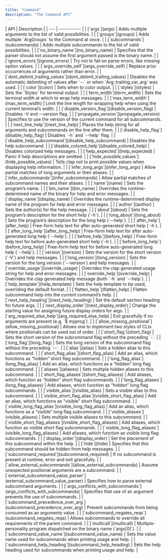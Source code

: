 ```yaml
---
title: "Command"
description: "The Command API"
---
```


<div class="api-table">
| API | Description |
| --- | ----------- |
| [`args`](args) | Adds multiple arguments to the list of valid possibilities. |
| [`groups`](groups) | Adds multiple `ArgGroups` to the Command at once. |
| [`subcommands`](subcommands) | Adds multiple subcommands to the list of valid possibilities. |
| [`no_binary_name`](no_binary_name) | Specifies that the parser should not assume the first argument passed is the binary name. |
| [`ignore_errors`](ignore_errors) | Try not to fail on parse errors, like missing option values. |
| [`args_override_self`](args_override_self) | Replace prior occurrences of arguments rather than error. |
| [`dont_delimit_trailing_values`](dont_delimit_trailing_values) | Disables the automatic delimiting of values after `--` or when `Arg::trailing_var_arg` was used. |
| [`color`](color) | Sets when to color output. |
| [`styles`](styles) | Sets the `Styles` for terminal output. |
| [`term_width`](term_width) | Sets the terminal width at which to wrap help messages. |
| [`max_term_width`](max_term_width) | Limit the line length for wrapping help when using the current terminal’s width. |
| [`disable_version_flag`](disable_version_flag) | Disables -V and --version flag. |
| [`propagate_version`](propagate_version) | Specifies to use the version of the current command for all subcommands. |
| [`next_line_help`](next_line_help) | Places the help string for all arguments and subcommands on the line after them. |
| [`disable_help_flag`](disable_help_flag) | Disables `-h` and `--help` flag. |
| [`disable_help_subcommand`](disable_help_subcommand) | Disables the help subcommand. |
| [`disable_colored_help`](disable_colored_help) | Disables colorized help messages. |
| [`help_expected`](help_expected) | Panic if help descriptions are omitted. |
| [`hide_possible_values`](hide_possible_values) | Tells clap not to print possible values when displaying help information. |
| [`infer_long_args`](infer_long_args) | Allow partial matches of long arguments or their aliases. |
| [`infer_subcommands`](infer_subcommands) | Allow partial matches of subcommand names and their aliases. |
| [`name`](name) | Sets the program’s name. |
| [`bin_name`](bin_name) | Overrides the runtime-determined name of the binary for help and error messages. |
| [`display_name`](display_name) | Overrides the runtime-determined display name of the program for help and error messages. |
| [`author`](author) | Sets the author(s) for the help message. |
| [`about`](about) | Sets the program’s description for the short help (`-h`). |
| [`long_about`](long_about) | Sets the program’s description for the long help (`--help`). |
| [`after_help`](after_help) | Free-form help text for after auto-generated short help (`-h`). |
| [`after_long_help`](after_long_help) | Free-form help text for after auto-generated long help (`--help`). |
| [`before_help`](before_help) | Free-form help text for before auto-generated short help (`-h`). |
| [`before_long_help`](before_long_help) | Free-form help text for before auto-generated long help (`--help`). |
| [`version`](version) | Sets the version for the short version (`-V`) and help messages. |
| [`long_version`](long_version) | Sets the version for the long version (`--version`) and help messages. |
| [`override_usage`](override_usage) | Overrides the clap generated usage string for help and error messages. |
| [`override_help`](override_help) | Overrides the clap generated help message (both `-h` and `--help`). |
| [`help_template`](help_template) | Sets the help template to be used, overriding the default format. |
| [`flatten_help`](flatten_help) | Flatten subcommand help into the current command’s help. |
| [`next_help_heading`](next_help_heading) | Set the default section heading for future args. |
| [`next_display_order`](next_display_order) | Change the starting value for assigning future display orders for args. |
| [`arg_required_else_help`](arg_required_else_help) | Exit gracefully if no arguments are present (e.g. `$ myprog`). |
| [`allow_missing_positional`](allow_missing_positional) | Allows one to implement two styles of CLIs where positionals can be used out of order. |
| [`short_flag`](short_flag) | Sets the short version of the subcommand flag without the preceding `-`. |
| [`long_flag`](long_flag) | Sets the long version of the subcommand flag without the preceding `--`. |
| [`alias`](alias) | Sets a hidden alias to this subcommand. |
| [`short_flag_alias`](short_flag_alias) | Add an alias, which functions as “hidden” short flag subcommand. |
| [`long_flag_alias`](long_flag_alias) | Add an alias, which functions as a “hidden” long flag subcommand. |
| [`aliases`](aliases) | Sets multiple hidden aliases to this subcommand. |
| [`short_flag_aliases`](short_flag_aliases) | Add aliases, which function as “hidden” short flag subcommands. |
| [`long_flag_aliases`](long_flag_aliases) | Add aliases, which function as “hidden” long flag subcommands. |
| [`visible_alias`](visible_alias) | Sets a visible alias to this subcommand. |
| [`visible_short_flag_alias`](visible_short_flag_alias) | Add an alias, which functions as “visible” short flag subcommand. |
| [`visible_long_flag_alias`](visible_long_flag_alias) | Add an alias, which functions as a “visible” long flag subcommand. |
| [`visible_aliases`](visible_aliases) | Sets multiple visible aliases to this subcommand. |
| [`visible_short_flag_aliases`](visible_short_flag_aliases) | Add aliases, which function as visible short flag subcommands. |
| [`visible_long_flag_aliases`](visible_long_flag_aliases) | Add aliases, which function as visible long flag subcommands. |
| [`display_order`](display_order) | Set the placement of this subcommand within the help. |
| [`hide`](hide) | Specifies that this subcommand should be hidden from help messages. |
| [`subcommand_required`](subcommand_required) | If no subcommand is present at runtime, error and exit gracefully. |
| [`allow_external_subcommands`](allow_external_subcommands) | Assume unexpected positional arguments are a subcommand. |
| [`external_subcommand_value_parser`](external_subcommand_value_parser) | Specifies how to parse external subcommand arguments. |
| [`args_conflicts_with_subcommands`](args_conflicts_with_subcommands) | Specifies that use of an argument prevents the use of subcommands. |
| [`subcommand_precedence_over_arg`](subcommand_precedence_over_arg) | Prevent subcommands from being consumed as an arguments value. |
| [`subcommand_negates_reqs`](subcommand_negates_reqs) | Allows subcommands to override all requirements of the parent command. |
| [`multicall`](multicall) | Multiple-personality program dispatched on the binary name (`argv[0]`). |
| [`subcommand_value_name`](subcommand_value_name) | Sets the value name used for subcommands when printing usage and help. |
| [`subcommand_help_heading`](subcommand_help_heading) | Sets the help heading used for subcommands when printing usage and help. |
</div>